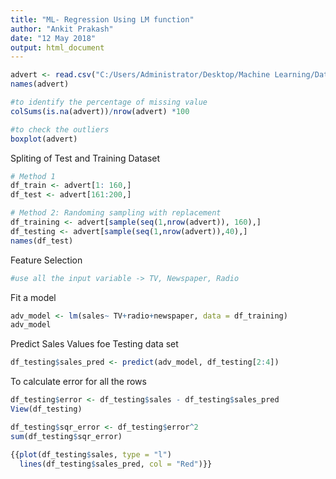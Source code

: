 ---
title: "ML- Regression Using LM function"
author: "Ankit Prakash"
date: "12 May 2018"
output: html_document
---

```{r setup, include=FALSE}
advert <- read.csv("C:/Users/Administrator/Desktop/Machine Learning/Datasets/Advertising.csv")
names(advert)

#to identify the percentage of missing value
colSums(is.na(advert))/nrow(advert) *100

#to check the outliers
boxplot(advert)
```

Spliting of Test and Training Dataset
```{r}
# Method 1 
df_train <- advert[1: 160,]
df_test <- advert[161:200,]

# Method 2: Randoming sampling with replacement
df_training <- advert[sample(seq(1,nrow(advert)), 160),]
df_testing <- advert[sample(seq(1,nrow(advert)),40),]
names(df_test)
```

Feature Selection
```{r}
#use all the input variable -> TV, Newspaper, Radio
```

Fit a model
```{r}
adv_model <- lm(sales~ TV+radio+newspaper, data = df_training)
adv_model
```
Predict Sales Values foe Testing data set
```{r}
df_testing$sales_pred <- predict(adv_model, df_testing[2:4])
```

To calculate error for all the rows
```{r}
df_testing$error <- df_testing$sales - df_testing$sales_pred
View(df_testing)

df_testing$sqr_error <- df_testing$error^2
sum(df_testing$sqr_error)

```

```{r}
{{plot(df_testing$sales, type = "l")
  lines(df_testing$sales_pred, col = "Red")}}
```

```{r}

```
